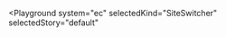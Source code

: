

<Playground
  system="ec"
  selectedKind="SiteSwitcher"
  selectedStory="default"
>
  <SiteSwitcher
    info={demoContent.info}
    political={demoContent.political}
    variant={demoContent.variant}
  />
</Playground>
